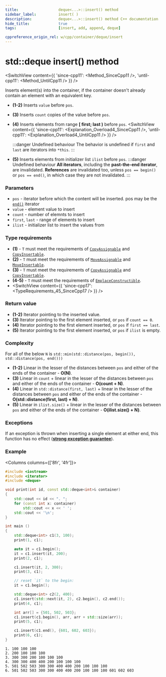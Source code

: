 ```yaml
---
title:					deque<...>::insert() method
sidebar_label:			insert( )
description:			deque<...>::insert() method C++ documentation
hide_title:				true
tags:					[insert, add, append, deque]

cppreference_origin_rel: w/cpp/container/deque/insert
---
```



<!----------------- Codes ---------------------->

<!-- insert() -->



# std::deque insert() method

<SwitchView content={{
	'since-cpp11': <Method_SinceCpp11 />,
	'until-cpp11': <Method_UntilCpp11 />
}} />

Inserts element(s) into the container, if the container doesn't already contain an element with an equivalent key.

 - **(1-2)** Inserts `value` before `pos`.  
 - **(3)** Inserts `count` copies of the value before `pos`.  
 - **(4)** Inserts elements from range **[ first; last )** before `pos`.
	<SwitchView content={{
		'since-cpp11': <Explanation_Overload4_SinceCpp11 />,
		'until-cpp11': <Explanation_Overload4_UntilCpp11 />
	}} />

	:::danger Undefined behaviour
	The behavior is undefined if `first` and `last` are iterators into `*this`.
	:::

 - **(5)** Inserts elements from initializer list `ilist` before `pos`.
	:::danger Undefined behaviour
	**All iterators**, including the **past-the-end iterator**, are invalidated. **References** are invalidated too, unless `pos == begin()` or `pos == end()`, in which case they are not invalidated.
	:::

### Parameters

 - `pos` - iterator before which the content will be inserted. pos may be the [`end()`](/docs/std/containers/queues/deque/end) iterator
 - `value` - element value to insert
 - `count` - number of elemnts to insert
 - `first`, `last` - range of elements to insert
 - `ilist` - initializer list to insert the values from

### Type requirements

 - **(1)** - `T` must meet the requirements of [`CopyAssignable`](/docs/named_req/CopyAssignable) and [`CopyInsertable`](/docs/named_req/CopyInsertable).
 - **(2)** - `T` must meet the requirements of [`MoveAssignable`](/docs/named_req/MoveAssignable) and [`MoveInsertable`](/docs/named_req/MoveInsertable).
 - **(3)** - `T` must meet the requirements of [`CopyAssignable`](/docs/named_req/CopyAssignable) and [`CopyInsertable`](/docs/named_req/CopyInsertable).
 - **(4-5)** - `T` must meet the requirements of [`EmplaceConstructible`](/docs/named_req/EmplaceConstructible).
 - <SwitchView content={{
	'since-cpp17': <TypeRequirements_45_SinceCpp17 />
 }} />

### Return value

 - **(1-2)** Iterator pointing to the inserted value.
 - **(3)** Iterator pointing to the first element inserted, or `pos` if `count == 0`.
 - **(4)** Iterator pointing to the first element inserted, or `pos` if `first == last`.
 - **(5)** Iterator pointing to the first element inserted, or `pos` if `ilist` is empty.

### Complexity

For all of the below `N` is `std::min(std::distance(pos, begin()), std::distance(pos, end()))`

 - **(1-2)** Linear in the lesser of the distances between `pos` and either of the ends of the container - **O(N)**.
 - **(3)** Linear in `count` + linear in the lesser of the distances between `pos` and either of the ends of the container - **O(count + N)**.
 - **(4)** Linear in `std::distance(first, last)` + linear in the lesser of the distances between `pos` and either of the ends of the container - **O(std::distance(first, last) + N)**.
 - **(5)** Linear in `ilist.size()` + linear in the lesser of the distances between `pos` and either of the ends of the container - **O(ilist.size() + N)**.

### Exceptions

If an exception is thrown when inserting a single element at either end, this function has no effect ([**strong exception guarantee**](#)).

### Example

<Columns columns={['8fr', '4fr']}>
<div>

```cpp title='Main.cpp' showLineNumbers
#include <iostream>
#include <iterator>
#include <deque>

void print(int id, const std::deque<int>& container)
{
    std::cout << id << ". ";
    for (const int x: container)
        std::cout << x << ' ';
    std::cout << '\n';
}

int main ()
{
    std::deque<int> c1(3, 100);
    print(1, c1);

    auto it = c1.begin();
    it = c1.insert(it, 200);
    print(2, c1);

    c1.insert(it, 2, 300);
    print(3, c1);

    // reset `it` to the begin:
    it = c1.begin();

    std::deque<int> c2(2, 400);
    c1.insert(std::next(it, 2), c2.begin(), c2.end());
    print(4, c1);

    int arr[] = {501, 502, 503};
    c1.insert(c1.begin(), arr, arr + std::size(arr));
    print(5, c1);

    c1.insert(c1.end(), {601, 602, 603});
    print(6, c1);
}
```

</div>
<div>

```plaintext title="Possible output"
1. 100 100 100
2. 200 100 100 100
3. 300 300 200 100 100 100
4. 300 300 400 400 200 100 100 100
5. 501 502 503 300 300 400 400 200 100 100 100
6. 501 502 503 300 300 400 400 200 100 100 100 601 602 603
```

</div>
</Columns>
